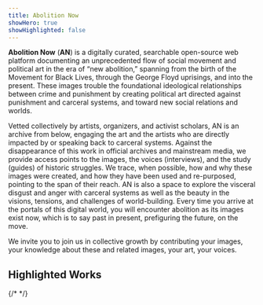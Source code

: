 ```yaml
---
title: Abolition Now
showHero: true
showHighlighted: false
---
```


**Abolition Now** (**AN**) is a digitally curated, searchable open-source web platform documenting an unprecedented flow of
social movement and political art in the era of “new abolition,” spanning from the birth of the Movement for Black
Lives, through the George Floyd uprisings, and into the present. These images trouble the foundational ideological
relationships between crime and punishment by creating political art directed against punishment and carceral systems,
and toward new social relations and worlds.

Vetted collectively by artists, organizers, and activist scholars, AN is an archive from below, engaging the art and
the artists who are directly impacted by or speaking back to carceral systems. Against the disappearance of this work
in official archives and mainstream media, we provide access points to the images, the voices (interviews), and the
study (guides) of historic struggles. We trace, when possible, how and why these images were created, and how they have
been used and re-purposed, pointing to the span of their reach. AN is also a space to explore the visceral disgust and
anger with carceral systems as well as the beauty in the visions, tensions, and challenges of world-building. Every
time you arrive at the portals of this digital world, you will encounter abolition as its images exist now, which is
to say past in present, prefiguring the future, on the move.

We invite you to join us in collective growth by contributing your images, your knowledge about these and related
images, your art, your voices.


## Highlighted Works

{/* <Slider iiifContent="https://raw.githubusercontent.com/markpbaggett/static_iiif/main/collections/interviews-with-the-artists.json" /> */}

<Slider iiifContent="/an/api/facet/subject/worldingfutures.json" />

<Slider iiifContent="/an/api/facet/artist/micah-bazant.json" />

<Slider iiifContent="/an/api/facet/slogans/acab.json" />

<Slider iiifContent="/an/api/facet/visual-motifs/flora.json" />

<Slider iiifContent="/an/api/facet/visual-motifs/fire.json" />

<Slider iiifContent="/an/api/facet/geography/palestine.json" />

<Slider iiifContent="/an/api/facet/medium/murals.json" />
